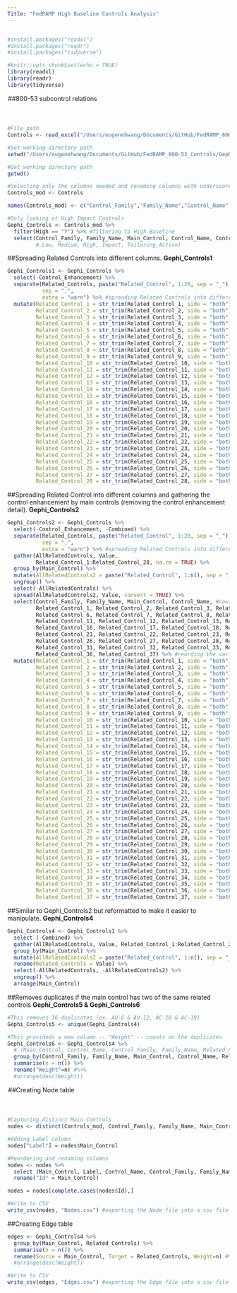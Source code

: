 ```yaml
---
Title: "FedRAMP High Baseline Controls Analysis"
---
```

**~**~**~**~**~**~**~**~**~**~**~**~**~**~**~**~**~**~**~**~**~**~**~**~**~**
##Install and load the following packages##
**~**~**~**~**~**~**~**~**~**~**~**~**~**~**~**~**~**~**~**~**~**~**~**~**~**
```r
#install.packages("readxl")
#install.packages("readr")
#install.packages("tidyverse")
```

```r
#knitr::opts_chunk$set(echo = TRUE)
library(readxl)
library(readr)
library(tidyverse)
```

**~**~**~**~**~**~**~**~**~**~**~**~**~**~**~**~**~**~**~**~**~**~**~**~**~**
##Data Cleaning##
**~**~**~**~**~**~**~**~**~**~**~**~**~**~**~**~**~**~**~**~**~**~**~**~**~**
##800-53 subcontrol relations
```r
#File path
Controls <- read_excel("/Users/eugenehwang/Documents/GitHub/FedRAMP_800-53_Controls/800-53 subcontrol relations.xlsx")

#Set working directory path
setwd("/Users/eugenehwang/Documents/GitHub/FedRAMP_800-53_Controls/Gephi")

#Get working directory path
getwd()

#Selecting only the columns needed and renaming columns with underscore **
Controls_mod <- Controls

names(Controls_mod) <- c("Control_Family","Family_Name","Control_Name", "Main_Control","Control_Enhancement_Name", "Control_Enhancement","Combined","Related_Controls","Low","Low_1","Tailoring_Action","Medium","Medium_1","High","High_1","Priority","Impact")

#Only looking at High Impact Controls
Gephi_Controls <- Controls_mod %>%
  filter(High == "Y") %>% #filtering to High Baseline
  select(Control_Family, Family_Name, Main_Control, Control_Name, Control_Enhancement, Combined, Related_Controls)
         #,Low, Medium, High, Impact, Tailoring_Action) 
```

##Spreading Related Controls into different columns.
**Gephi_Controls1**
```r
Gephi_Controls1 <- Gephi_Controls %>%
  select(-Control_Enhancement) %>%
  separate(Related_Controls, paste("Related_Control", 1:28, sep = "_"),
           sep = ",", 
           extra = "warn") %>% #spreading Related Controls into different columns 
  mutate(Related_Control_1 = str_trim(Related_Control_1, side = "both"),
         Related_Control_2 = str_trim(Related_Control_2, side = "both"),
         Related_Control_3 = str_trim(Related_Control_3, side = "both"),
         Related_Control_4 = str_trim(Related_Control_4, side = "both"),
         Related_Control_5 = str_trim(Related_Control_5, side = "both"),
         Related_Control_6 = str_trim(Related_Control_6, side = "both"),
         Related_Control_7 = str_trim(Related_Control_7, side = "both"),
         Related_Control_8 = str_trim(Related_Control_8, side = "both"),
         Related_Control_9 = str_trim(Related_Control_9, side = "both"),
         Related_Control_10 = str_trim(Related_Control_10, side = "both"),
         Related_Control_11 = str_trim(Related_Control_11, side = "both"),
         Related_Control_12 = str_trim(Related_Control_12, side = "both"),
         Related_Control_13 = str_trim(Related_Control_13, side = "both"),
         Related_Control_14 = str_trim(Related_Control_14, side = "both"),
         Related_Control_15 = str_trim(Related_Control_15, side = "both"),
         Related_Control_16 = str_trim(Related_Control_16, side = "both"),
         Related_Control_17 = str_trim(Related_Control_17, side = "both"),
         Related_Control_18 = str_trim(Related_Control_18, side = "both"),
         Related_Control_19 = str_trim(Related_Control_19, side = "both"),
         Related_Control_20 = str_trim(Related_Control_20, side = "both"),
         Related_Control_21 = str_trim(Related_Control_21, side = "both"),
         Related_Control_22 = str_trim(Related_Control_22, side = "both"),
         Related_Control_23 = str_trim(Related_Control_23, side = "both"),
         Related_Control_24 = str_trim(Related_Control_24, side = "both"),
         Related_Control_25 = str_trim(Related_Control_25, side = "both"),
         Related_Control_26 = str_trim(Related_Control_26, side = "both"),
         Related_Control_27 = str_trim(Related_Control_27, side = "both"),
         Related_Control_28 = str_trim(Related_Control_28, side = "both")) #removing empty spaces in those variable's values. 
```

##Spreading Related Control into different columns and gathering the control enhancement by main controls (removing the control enhancement detail).
**Gephi_Controls2**
```r
Gephi_Controls2 <- Gephi_Controls %>%
  select(-Control_Enhancement, -Combined) %>%
  separate(Related_Controls, paste("Related_Control", 1:28, sep = "_"),
           sep = ",", 
           extra = "warn") %>% #spreading Related Controls into different columns
  gather(AllRelatedControls, Value, 
         Related_Control_1:Related_Control_28, na.rm = TRUE) %>%
  group_by(Main_Control) %>%
  mutate(AllRelatedControls2 = paste("Related_Control", 1:n(), sep = "_")) %>% 
  ungroup() %>%
  select(-AllRelatedControls) %>%
  spread(AllRelatedControls2, Value, convert = TRUE) %>% 
  select(Control_Family, Family_Name, Main_Control, Control_Name, #Low, Medium, High, Impact,
         Related_Control_1, Related_Control_2, Related_Control_3, Related_Control_4, Related_Control_5,
         Related_Control_6, Related_Control_7, Related_Control_8, Related_Control_9, Related_Control_10,
         Related_Control_11, Related_Control_12, Related_Control_13, Related_Control_14, Related_Control_15,
         Related_Control_16, Related_Control_17, Related_Control_18, Related_Control_19, Related_Control_20,
         Related_Control_21, Related_Control_22, Related_Control_23, Related_Control_24, Related_Control_25,
         Related_Control_26, Related_Control_27, Related_Control_28, Related_Control_29, Related_Control_30,
         Related_Control_31, Related_Control_32, Related_Control_33, Related_Control_34, Related_Control_35,
         Related_Control_36, Related_Control_37) %>% #reording the variables in the table 
  mutate(Related_Control_1 = str_trim(Related_Control_1, side = "both"),
         Related_Control_2 = str_trim(Related_Control_2, side = "both"),
         Related_Control_3 = str_trim(Related_Control_3, side = "both"),
         Related_Control_4 = str_trim(Related_Control_4, side = "both"),
         Related_Control_5 = str_trim(Related_Control_5, side = "both"),
         Related_Control_6 = str_trim(Related_Control_6, side = "both"),
         Related_Control_7 = str_trim(Related_Control_7, side = "both"),
         Related_Control_8 = str_trim(Related_Control_8, side = "both"),
         Related_Control_9 = str_trim(Related_Control_9, side = "both"),
         Related_Control_10 = str_trim(Related_Control_10, side = "both"),
         Related_Control_11 = str_trim(Related_Control_11, side = "both"),
         Related_Control_12 = str_trim(Related_Control_12, side = "both"),
         Related_Control_13 = str_trim(Related_Control_13, side = "both"),
         Related_Control_14 = str_trim(Related_Control_14, side = "both"),
         Related_Control_15 = str_trim(Related_Control_15, side = "both"),
         Related_Control_16 = str_trim(Related_Control_16, side = "both"),
         Related_Control_17 = str_trim(Related_Control_17, side = "both"),
         Related_Control_18 = str_trim(Related_Control_18, side = "both"),
         Related_Control_19 = str_trim(Related_Control_19, side = "both"),
         Related_Control_20 = str_trim(Related_Control_20, side = "both"),
         Related_Control_21 = str_trim(Related_Control_21, side = "both"),
         Related_Control_22 = str_trim(Related_Control_22, side = "both"),
         Related_Control_23 = str_trim(Related_Control_23, side = "both"),
         Related_Control_24 = str_trim(Related_Control_24, side = "both"),
         Related_Control_25 = str_trim(Related_Control_25, side = "both"),
         Related_Control_26 = str_trim(Related_Control_26, side = "both"),
         Related_Control_27 = str_trim(Related_Control_27, side = "both"),
         Related_Control_28 = str_trim(Related_Control_28, side = "both"),
         Related_Control_29 = str_trim(Related_Control_29, side = "both"),
         Related_Control_30 = str_trim(Related_Control_30, side = "both"),
         Related_Control_31 = str_trim(Related_Control_31, side = "both"),
         Related_Control_32 = str_trim(Related_Control_32, side = "both"),
         Related_Control_33 = str_trim(Related_Control_33, side = "both"),
         Related_Control_34 = str_trim(Related_Control_34, side = "both"),
         Related_Control_35 = str_trim(Related_Control_35, side = "both"),
         Related_Control_36 = str_trim(Related_Control_36, side = "both"),
         Related_Control_37 = str_trim(Related_Control_37, side = "both")) #removing empty spaces in those variable's values. 
```    

##Similar to Gephi_Controls2 but reformatted to make it easier to manipulate.
**Gephi_Controls4**
```r
Gephi_Controls4 <- Gephi_Controls1 %>%
  select (-Combined) %>%
  gather(AllRelatedControls, Value, Related_Control_1:Related_Control_28, na.rm = TRUE) %>%
  group_by(Main_Control) %>%
  mutate(AllRelatedControls2 = paste("Related_Control", 1:n(), sep = "_")) %>%
  rename(Related_Controls = Value) %>%
  select(-AllRelatedControls, -AllRelatedControls2) %>%
  ungroup() %>%
  arrange(Main_Control) 
```

##Removes duplicates if the main control has two of the same related controls
**Gephi_Controls5 & Gephi_Controls6**
```r
#This removes 36 duplicates (ex. AU-6 & AU-12, AC-18 & AC-19)
Gephi_Controls5 <- unique(Gephi_Controls4)

#This provideds a new column -- "Weight" -- counts on the duplicates
Gephi_Controls6 <- Gephi_Controls4 %>%
  # (Main_Control, Control_Name, Control_Family, Family_Name, Related_Controls )
  group_by(Control_Family, Family_Name, Main_Control, Control_Name, Related_Controls) %>%
  summarise(n = n()) %>%
  rename("Weight"=n) #%>%
  #arrange(desc(Weight))
```

**~**~**~**~**~**~**~**~**~**~**~**~**~**~**~**~**~**~**~**~**~**~**~**~**~**
##Network Preparation##
**~**~**~**~**~**~**~**~**~**~**~**~**~**~**~**~**~**~**~**~**~**~**~**~**~**
##Creating Node table
```r
#Capturing distinct Main Controls
nodes <- distinct(Controls_mod, Control_Family, Family_Name, Main_Control, Control_Name)

#Adding Label column  
nodes["Label"] = nodes$Main_Control 

#Reordering and renaming columns
nodes <- nodes %>%
  select (Main_Control, Label, Control_Name, Control_Family, Family_Name) %>%
  rename("Id" = Main_Control) 

nodes = nodes[complete.cases(nodes$Id),]

#Write to CSV 
write_csv(nodes, "Nodes.csv") #exporting the Node file into a csv file called Nodes.csv into your working directory you set earlier.
```

##Creating Edge table
```r
edges <- Gephi_Controls4 %>%
  group_by(Main_Control, Related_Controls) %>%
  summarise(n = n()) %>%
  rename(Source = Main_Control, Target = Related_Controls, Weight=n) #%>%
  #arrange(desc(Weight))

#Write to CSV
write_csv(edges, "Edges.csv") #exporting the Edge file into a csv file called Edges.csv into your working directory you set earlier.
```